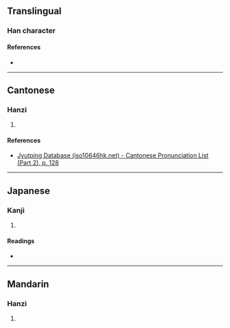 {{character info}}
==Translingual==

===Han character===
{{Han char|rn=75|rad=木|as=07|sn=11|four=|canj=JCID|ids=⿱㝐木 or ⿱宀枀}}

====References====
* {{Han ref|kx=0530.080|dkj=14869|dj=0918.070|hdz=21221.030|uh=68A5|ud=26789}}

----

==Cantonese==

===Hanzi===
{{yue-hanzi|jyut=[[cung4]]|y=chung4}}

# {{rfdef|yue|sort=木07}}

====References====
* [http://www.iso10646hk.net/jp/document/download.jsp Jyutping Database (iso10646hk.net) - Cantonese Pronunciation List (Part 2), p. 128]

----

==Japanese==

===Kanji===
{{ja-kanji|grade=|rs=木07}}

# {{rfdef|ja|sort=木07}}

====Readings====
* {{ja-readings|on=[[しょう]] (shō)|kun=[[まつ]] (matsu)}}

----

==Mandarin==

===Hanzi===
{{cmn-hanzi|pin=[[sōng]] ([[song1]])|wg=sung<sup>1</sup>}}

# {{rfdef|cmn|sort=木07}}